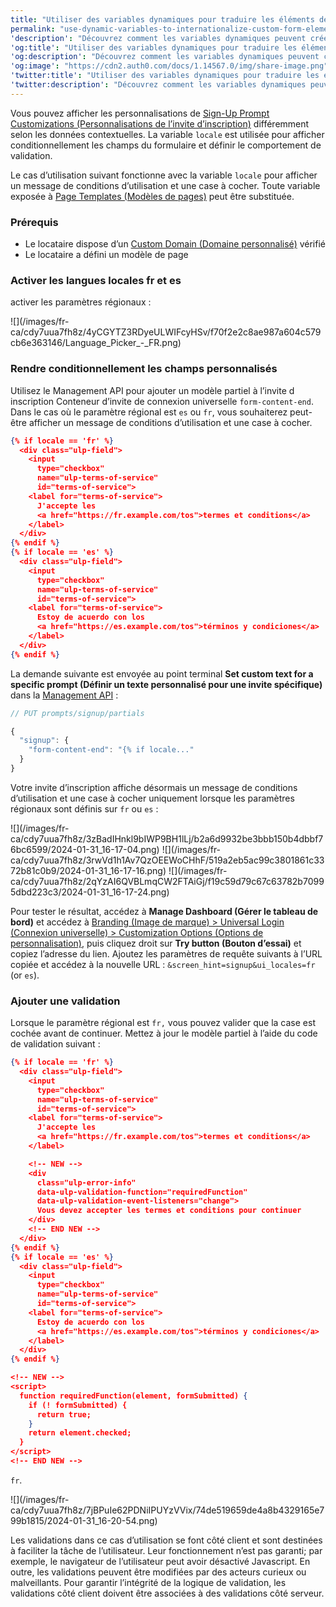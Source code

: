 ```yaml
---
title: "Utiliser des variables dynamiques pour traduire les éléments de formulaire personnalisés"
permalink: "use-dynamic-variables-to-internationalize-custom-form-elements"
'description': "Découvrez comment les variables dynamiques peuvent créer des invites de connexion multilingues."
'og:title': "Utiliser des variables dynamiques pour traduire les éléments de formulaire personnalisés"
'og:description': "Découvrez comment les variables dynamiques peuvent créer des invites de connexion multilingues."
'og:image': "https://cdn2.auth0.com/docs/1.14567.0/img/share-image.png"
'twitter:title': "Utiliser des variables dynamiques pour traduire les éléments de formulaire personnalisés"
'twitter:description': "Découvrez comment les variables dynamiques peuvent créer des invites de connexion multilingues."
---
```


Vous pouvez afficher les personnalisations de [Sign-Up Prompt Customizations (Personnalisations de l’invite d’inscription)](/docs/fr-ca/customize/login-pages/universal-login/customize-signup-and-login-prompts) différemment selon les données contextuelles. La variable `locale` est utilisée pour afficher conditionnellement les champs du formulaire et définir le comportement de validation.

Le cas d’utilisation suivant fonctionne avec la variable `locale` pour afficher un message de conditions d’utilisation et une case à cocher. Toute variable exposée à [Page Templates (Modèles de pages)](/docs/fr-ca/customize/universal-login-pages/universal-login-page-templates#available-variables) peut être substituée.

### Prérequis

* Le locataire dispose d’un [Custom Domain (Domaine personnalisé)](/docs/fr-ca/customize/custom-domains) vérifié
* Le locataire a défini un modèle de page

### Activer les langues locales fr et es

activer les paramètres régionaux :

<Frame>![](/images/fr-ca/cdy7uua7fh8z/4yCGYTZ3RDyeULWIFcyHSv/f70f2e2c8ae987a604c579cb6e363146/Language_Picker_-_FR.png)</Frame>

### Rendre conditionnellement les champs personnalisés

Utilisez le <Tooltip href="/docs/docs/fr-ca/glossary?term=management-api" tip="Management API
Un produit permettant aux clients d’effectuer des tâches administratives." cta="Voir le glossaire">Management API</Tooltip> pour ajouter un modèle partiel à l’invite d inscription Conteneur d’invite de connexion universelle `form-content-end`. Dans le cas où le paramètre régional est `es` ou `fr`, vous souhaiterez peut-être afficher un message de conditions d’utilisation et une case à cocher.

```json lines
{% if locale == 'fr' %}
  <div class="ulp-field">
    <input
      type="checkbox"
      name="ulp-terms-of-service"
      id="terms-of-service">
    <label for="terms-of-service">
      J'accepte les
      <a href="https://fr.example.com/tos">termes et conditions</a>
    </label>
  </div>
{% endif %}
{% if locale == 'es' %}
  <div class="ulp-field">
    <input
      type="checkbox"
      name="ulp-terms-of-service"
      id="terms-of-service">
    <label for="terms-of-service">
      Estoy de acuerdo con los
      <a href="https://es.example.com/tos">términos y condiciones</a>
    </label>
  </div>
{% endif %}
```

La demande suivante est envoyée au point terminal **Set custom text for a specific prompt (Définir un texte personnalisé pour une invite spécifique)** dans la [Management API](https://auth0.com/docs/api/management/v2/prompts/put-custom-text-by-language) :

```javascript lines
// PUT prompts/signup/partials

{
  "signup": {
    "form-content-end": "{% if locale..."
  }
}
```

Votre invite d’inscription affiche désormais un message de conditions d’utilisation et une case à cocher uniquement lorsque les paramètres régionaux sont définis sur `fr` ou `es` :

<Frame>![](/images/fr-ca/cdy7uua7fh8z/3zBadIHnkl9bIWP9BH1lLj/b2a6d9932be3bbb150b4dbbf76bc6599/2024-01-31_16-17-04.png)</Frame>

<Frame>![](/images/fr-ca/cdy7uua7fh8z/3rwVd1h1Av7QzOEEWoCHhF/519a2eb5ac99c3801861c3372b81c0b9/2024-01-31_16-17-16.png)</Frame>

<Frame>![](/images/fr-ca/cdy7uua7fh8z/2qYzAI6QVBLmqCW2FTAiGj/f19c59d79c67c63782b70995dbd223c3/2024-01-31_16-17-24.png)</Frame>

Pour tester le résultat, accédez à **Manage Dashboard (Gérer le tableau de bord)** et accédez à [Branding (Image de marque) > Universal Login (Connexion universelle) > Customization Options (Options de personnalisation)](https://manage.auth0.com/dashboard/us/dev-6endizjt/universal-login/customizations/colors), puis cliquez droit sur **Try button (Bouton d’essai)** et copiez l’adresse du lien. Ajoutez les paramètres de requête suivants à l’URL copiée et accédez à la nouvelle URL : `&screen_hint=signup&ui_locales=fr` (or `es`).

### Ajouter une validation

Lorsque le paramètre régional est `fr,` vous pouvez valider que la case est cochée avant de continuer. Mettez à jour le modèle partiel à l’aide du code de validation suivant :

```json lines
{% if locale == 'fr' %}
  <div class="ulp-field">
    <input
      type="checkbox"
      name="ulp-terms-of-service"
      id="terms-of-service">
    <label for="terms-of-service">
      J'accepte les
      <a href="https://fr.example.com/tos">termes et conditions</a>
    </label>

    <!-- NEW -->
    <div
      class="ulp-error-info"
      data-ulp-validation-function="requiredFunction"
      data-ulp-validation-event-listeners="change">
      Vous devez accepter les termes et conditions pour continuer
    </div>
    <!-- END NEW -->
  </div>
{% endif %}
{% if locale == 'es' %}
  <div class="ulp-field">
    <input
      type="checkbox"
      name="ulp-terms-of-service"
      id="terms-of-service">
    <label for="terms-of-service">
      Estoy de acuerdo con los
      <a href="https://es.example.com/tos">términos y condiciones</a>
    </label>
  </div>
{% endif %}

<!-- NEW -->
<script>
  function requiredFunction(element, formSubmitted) {
    if (! formSubmitted) {
      return true;
    }
    return element.checked;
  }
</script>
<!-- END NEW -->
```

`fr`.

<Frame>![](/images/fr-ca/cdy7uua7fh8z/7jBPuIe62PDNiIPUYzVVix/74de519659de4a8b4329165e799b1815/2024-01-31_16-20-54.png)</Frame>

<Callout icon="file-lines" color="#0EA5E9" iconType="regular">

Les validations dans ce cas d’utilisation se font côté client et sont destinées à faciliter la tâche de l’utilisateur. Leur fonctionnement n’est pas garanti; par exemple, le navigateur de l’utilisateur peut avoir désactivé Javascript. En outre, les validations peuvent être modifiées par des acteurs curieux ou malveillants. Pour garantir l’intégrité de la logique de validation, les validations côté client doivent être associées à des validations côté serveur.

</Callout>

